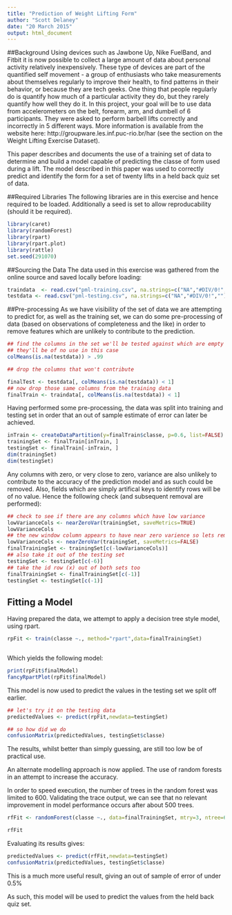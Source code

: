 ```yaml
---
title: "Prediction of Weight Lifting Form"
author: "Scott Delaney"
date: "20 March 2015"
output: html_document
---
```


##Background
Using devices such as Jawbone Up, Nike FuelBand, and Fitbit it is now possible to collect a large amount of data about personal activity relatively inexpensively. These type of devices are part of the quantified self movement - a group of enthusiasts who take measurements about themselves regularly to improve their health, to find patterns in their behavior, or because they are tech geeks. One thing that people regularly do is quantify how much of a particular activity they do, but they rarely quantify how well they do it. In this project, your goal will be to use data from accelerometers on the belt, forearm, arm, and dumbell of 6 participants. They were asked to perform barbell lifts correctly and incorrectly in 5 different ways. More information is available from the website here: http://groupware.les.inf.puc-rio.br/har (see the section on the Weight Lifting Exercise Dataset). 

This paper describes and documents the use of a training set of data to determine and build a model capable of predicting the classe of form used during a lift. The model described in this paper was used to correctly predict and identify the form for a set of twenty lifts in a held back quiz set of data.

##Required Libraries
The following libraries are in this exercise and hence required to be loaded. Additionally a seed is set to allow reproducability (should it be required).

```r

library(caret)
library(randomForest)
library(rpart)
library(rpart.plot)
library(rattle)
set.seed(291070)

```

##Sourcing the Data
The data used in this exercise was gathered from the online source and saved locally before loading:

```r

traindata  <- read.csv("pml-training.csv", na.strings=c("NA","#DIV/0!",""))
testdata <- read.csv("pml-testing.csv", na.strings=c("NA","#DIV/0!",""))

```

##Pre-processing
As we have visibility of the set of data we are attempting to predict for, as well as the training set, we can do some pre-processing of data (based on observations of completeness and the like) in order to remove features which are unlikely to contribute to the prediction.

``` r

## find the columns in the set we'll be tested against which are empty
## they'll be of no use in this case
colMeans(is.na(testdata)) > .99

## drop the columns that won't contribute

finalTest <- testdata[, colMeans(is.na(testdata)) < 1]
## now drop those same columns from the training data
finalTrain <- traindata[, colMeans(is.na(testdata)) < 1]

```


Having performed some pre-processing, the data was split into training and testing set in order that an out of sample estimate of error can later be achieved.

``` r

inTrain <- createDataPartition(y=finalTrain$classe, p=0.6, list=FALSE)
trainingSet <- finalTrain[inTrain, ]
testingSet <- finalTrain[-inTrain, ]
dim(trainingSet)
dim(testingSet)

```

Any columns with zero, or very close to zero, variance are also unlikely to contribute to the accuracy of the prediction model and as such could be removed. Also, fields which are simply artifical keys to identify rows will be of no value. Hence the following check (and subsequent removal are performed):

``` r

## check to see if there are any columns which have low variance
lowVarianceCols <- nearZeroVar(trainingSet, saveMetrics=TRUE)
lowVarianceCols
## the new window column appears to have near zero varience so lets remove it
lowVarianceCols <- nearZeroVar(trainingSet, saveMetrics=FALSE)
finalTrainingSet <- trainingSet[c(-lowVarianceCols)]
## also take it out of the testing set
testingSet <- testingSet[c(-6)]
## take the id row (x) out of both sets too
finalTrainingSet <- finalTrainingSet[c(-1)]
testingSet <- testingSet[c(-1)]

```

## Fitting a Model
Having prepared the data, we attempt to apply a decision tree style model, using rpart. 

``` r

rpFit <- train(classe ~., method="rpart",data=finalTrainingSet)



```

Which yields the following model:

``` r

print(rpFit$finalModel)
fancyRpartPlot(rpFit$finalModel)


```

This model is now used to predict the values in the testing set we split off earlier.

``` r

## let's try it on the testing data
predictedValues <- predict(rpFit,newdata=testingSet)

## so how did we do
confusionMatrix(predictedValues, testingSet$classe)

```

The results, whilst better than simply guessing, are still too low be of practical use. 

An alternate modelling approach is now applied. The use of random forests in an attempt to increase the accuracy.

In order to speed execution, the number of trees in the random forest was limited to 600. Validating the trace output, we can see that no relevant improvement in model performance occurs after about 500 trees.

``` r

rfFit <- randomForest(classe ~., data=finalTrainingSet, mtry=3, ntree=600, prox=TRUE, do.trace=25)

rfFit

```


Evaluating its results gives:

``` r

predictedValues <- predict(rfFit,newdata=testingSet)
confusionMatrix(predictedValues, testingSet$classe)

```


This is a much more useful result, giving an out of sample of error of under 0.5% 

As such, this model will be used to predict the values from the held back quiz set. 